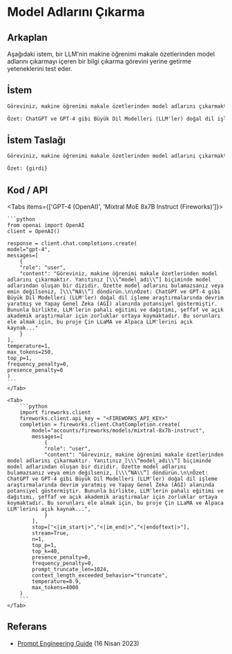 # Model Adlarını Çıkarma


## Arkaplan
Aşağıdaki istem, bir LLM'nin makine öğrenimi makale özetlerinden model adlarını çıkarmayı içeren bir bilgi çıkarma görevini yerine getirme yeteneklerini test eder.

## İstem

```markdown
Göreviniz, makine öğrenimi makale özetlerinden model adlarını çıkarmaktır. Yanıtınız [\“model_adı\”] biçiminde model adlarından oluşan bir dizidir. Özette model adlarını bulamazsanız veya emin değilseniz, [\“NA\”] döndürün.

Özet: ChatGPT ve GPT-4 gibi Büyük Dil Modelleri (LLM'ler) doğal dil işleme araştırmalarında devrim yaratmış ve Yapay Genel Zeka (AGI) alanında potansiyel göstermiştir. Bununla birlikte, LLM'lerin pahalı eğitimi ve dağıtımı, şeffaf ve açık akademik araştırmalar için zorluklar ortaya koymaktadır. Bu sorunları ele almak için, bu proje Çin LLaMA ve Alpaca LLM'lerini açık kaynak...
```

## İstem Taslağı

```markdown
Göreviniz, makine öğrenimi makale özetlerinden model adlarını çıkarmaktır. Yanıtınız [\“model_adı\”] biçiminde model adlarından oluşan bir dizidir. Özette model adlarını bulamazsanız veya emin değilseniz, [\“NA\”] döndürün.

Özet: {girdi}
```

## Kod / API

<Tabs items={['GPT-4 (OpenAI)', 'Mixtral MoE 8x7B Instruct (Fireworks)']}>
    <Tab>
  
    ```python
    from openai import OpenAI
    client = OpenAI()

    response = client.chat.completions.create(
    model="gpt-4",
    messages=[
        {
        "role": "user",
        "content": "Göreviniz, makine öğrenimi makale özetlerinden model adlarını çıkarmaktır. Yanıtınız [\\\“model_adı\\”] biçiminde model adlarından oluşan bir dizidir. Özette model adlarını bulamazsanız veya emin değilseniz, [\\\“NA\\”] döndürün.\n\nÖzet: ChatGPT ve GPT-4 gibi Büyük Dil Modelleri (LLM'ler) doğal dil işleme araştırmalarında devrim yaratmış ve Yapay Genel Zeka (AGI) alanında potansiyel göstermiştir. Bununla birlikte, LLM'lerin pahalı eğitimi ve dağıtımı, şeffaf ve açık akademik araştırmalar için zorluklar ortaya koymaktadır. Bu sorunları ele almak için, bu proje Çin LLaMA ve Alpaca LLM'lerini açık kaynak..."
        }
    ],
    temperature=1,
    max_tokens=250,
    top_p=1,
    frequency_penalty=0,
    presence_penalty=0
    )
    ```
    </Tab>

    <Tab>
        ```python
        import fireworks.client
        fireworks.client.api_key = "<FIREWORKS_API_KEY>"
        completion = fireworks.client.ChatCompletion.create(
            model="accounts/fireworks/models/mixtral-8x7b-instruct",
            messages=[
                {
                "role": "user",
                "content": "Göreviniz, makine öğrenimi makale özetlerinden model adlarını çıkarmaktır. Yanıtınız [\\\“model_adı\\”] biçiminde model adlarından oluşan bir dizidir. Özette model adlarını bulamazsanız veya emin değilseniz, [\\\“NA\\”] döndürün.\n\nÖzet: ChatGPT ve GPT-4 gibi Büyük Dil Modelleri (LLM'ler) doğal dil işleme araştırmalarında devrim yaratmış ve Yapay Genel Zeka (AGI) alanında potansiyel göstermiştir. Bununla birlikte, LLM'lerin pahalı eğitimi ve dağıtımı, şeffaf ve açık akademik araştırmalar için zorluklar ortaya koymaktadır. Bu sorunları ele almak için, bu proje Çin LLaMA ve Alpaca LLM'lerini açık kaynak...",
                }
            ],
            stop=["<|im_start|>","<|im_end|>","<|endoftext|>"],
            stream=True,
            n=1,
            top_p=1,
            top_k=40,
            presence_penalty=0,
            frequency_penalty=0,
            prompt_truncate_len=1024,
            context_length_exceeded_behavior="truncate",
            temperature=0.9,
            max_tokens=4000
        )
        ```
    </Tab>


</Tabs>

## Referans
- [Prompt Engineering Guide](https://www.promptingguide.ai/introduction/examples#information-extraction) (16 Nisan 2023)
